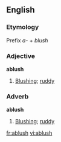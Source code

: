 ==English==

===Etymology===
Prefix ''a-'' + ''blush''

===Adjective===
'''ablush'''

#[[Blushing]]; [[ruddy]]

===Adverb===
'''ablush'''

#[[Blushing]]; [[ruddy]]

[[fr:ablush]]
[[vi:ablush]]